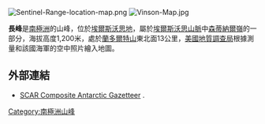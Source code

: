 [[Image:Sentinel-Range-location-map.png|thumb]]
[[Image:Vinson-Map.jpg|thumb]]

{{coord|78|44|S|83|54|W|source:GNIS|display=title}}

'''長峰'''是[[南極洲|南極洲]]的山峰，位於[[埃爾斯沃思地|埃爾斯沃思地]]，屬於[[埃爾斯沃思山脈|埃爾斯沃思山脈]]中[[森蒂納爾嶺|森蒂納爾嶺]]的一部分，海拔高度1,200米，處於[[蘭多爾特山|蘭多爾特山]]東北面13公里，[[美國地質調查局|美國地質調查局]]根據測量和該國海軍的空中照片繪入地圖。

==外部連結==
* [http://data.aad.gov.au/aadc/gaz/scar/ SCAR Composite Antarctic Gazetteer] {{WebCite|url=https://www.webcitation.org/5ug2CfC7m?url=http://data.aad.gov.au/aadc/gaz/scar/ |date=20101202140255 |dateformat=iso }}.

{{DEFAULTSORT:Long Peak}}
[[Category:南極洲山峰|Category:南極洲山峰]]


{{EllsworthLand-geo-stub}}
